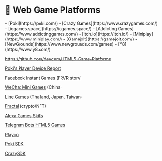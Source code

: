 
# 🚀 Web Game Platforms

<Todo>
- [Poki](https://poki.com/)
- [Crazy Games](https://www.crazygames.com/)
- [iogames.space](https://iogames.space/)
- [Addicting Games](https://www.addictinggames.com/)
- [itch.io](https://itch.io/)
- [Miniplay](https://www.miniplay.com/)
- [Gamejolt](https://gamejolt.com/)
- [NewGrounds](https://www.newgrounds.com/games)
- [Y8](https://www.y8.com/)

https://github.com/devcem/HTML5-Game-Platforms

[Poki's Player Device Report](https://developers.poki.com/player-device-report/)

[Facebook Instant Games](https://developers.facebook.com/docs/games/build/instant-games/get-started/test-publish-share) ([FRVR story](https://developers.facebook.com/success-stories/frvr/))

[WeChat Mini Games](https://wechatwiki.com/wechat-resources/wechat-mini-game-development/) (China)

[Line Games](https://www.line.games/) (Thailand, Japan, Taiwan)

[Fractal](https://www.fractal.is/) (crypto/NFT)

[Alexa Games Skills](https://developer.amazon.com/en-US/docs/alexa/web-api-for-games/alexa-games-about.html)

[Telegram Bots HTML5 Games](https://core.telegram.org/bots/games)

[Playco](https://www.play.co/)

[Poki SDK](https://sdk.poki.com/)

[CrazySDK](https://docs.crazygames.com/)

</Todo>
